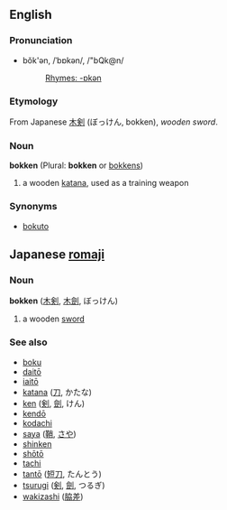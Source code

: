 ==English==
===Pronunciation===
*bŏk'ən, /ˈbɒkən/, /"bQk@n/
*:[[Rhymes:English:-ɒkən|Rhymes: -ɒkən]]

===Etymology===
From Japanese [[木剣]] (ぼっけん, bokken), ''wooden sword''.
===Noun===
'''bokken''' (Plural: '''bokken''' or [[bokkens]])

#a wooden [[katana]], used as a training weapon
===Synonyms===
*[[bokuto]]

==Japanese [[romaji]]==
===Noun===
'''bokken''' ([[木剣]], [[木劍]], ぼっけん)

#a wooden [[sword]]

===See also===
*[[boku]]
*[[daitō]]
*[[iaitō]]
*[[katana]] ([[刀]], かたな)
*[[ken]] ([[剣]], [[劍]], けん)
*[[kendō]]
*[[kodachi]]
*[[saya]] ([[鞘]], [[さや]])
*[[shinken]]
*[[shōtō]]
*[[tachi]]
*[[tantō]] ([[短刀]], たんとう)
*[[tsurugi]] ([[剣]], [[劍]], つるぎ)
*[[wakizashi]] ([[脇差]])